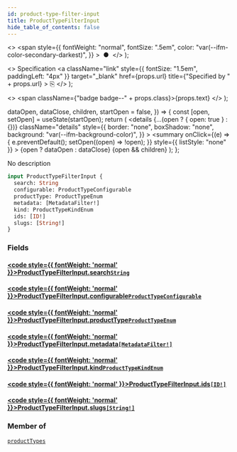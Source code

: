 ```yaml
---
id: product-type-filter-input
title: ProductTypeFilterInput
hide_table_of_contents: false
---
```


  <>
    <span
      style={{
        fontWeight: "normal",
        fontSize: ".5em",
        color: "var(--ifm-color-secondary-darkest)",
      }}
    >
      &nbsp;●&nbsp;
    </span>
  </>
);

  <>
    Specification
    <a
      className="link"
      style={{ fontSize: "1.5em", paddingLeft: "4px" }}
      target="\_blank"
      href={props.url}
      title={"Specified by " + props.url}
    >
      ⎘
    </a>
  </>
);

  <>
    <span className={"badge badge--" + props.class}>{props.text}</span>
  </>
);


  dataOpen,
  dataClose,
  children,
  startOpen = false,
}) => {
  const [open, setOpen] = useState(startOpen);
  return (
    <details
      {...(open ? { open: true } : {})}
      className="details"
      style={{
        border: "none",
        boxShadow: "none",
        background: "var(--ifm-background-color)",
      }}
    >
      <summary
        onClick={(e) => {
          e.preventDefault();
          setOpen((open) => !open);
        }}
        style={{ listStyle: "none" }}
      >
        {open ? dataOpen : dataClose}
      </summary>
      {open && children}
    </details>
  );
};

No description

```graphql
input ProductTypeFilterInput {
  search: String
  configurable: ProductTypeConfigurable
  productType: ProductTypeEnum
  metadata: [MetadataFilter!]
  kind: ProductTypeKindEnum
  ids: [ID!]
  slugs: [String!]
}
```

### Fields

#### [<code style={{ fontWeight: 'normal' }}>ProductTypeFilterInput.<b>search</b></code>](#)<Bullet />[`String`](../../../api-storefront/miscellaneous/scalars/string) <Badge class="secondary" text="scalar"/>

>

#### [<code style={{ fontWeight: 'normal' }}>ProductTypeFilterInput.<b>configurable</b></code>](#)<Bullet />[`ProductTypeConfigurable`](../../../api-storefront/products/enums/product-type-configurable) <Badge class="secondary" text="enum"/>

>

#### [<code style={{ fontWeight: 'normal' }}>ProductTypeFilterInput.<b>productType</b></code>](#)<Bullet />[`ProductTypeEnum`](../../../api-storefront/products/enums/product-type-enum) <Badge class="secondary" text="enum"/>

>

#### [<code style={{ fontWeight: 'normal' }}>ProductTypeFilterInput.<b>metadata</b></code>](#)<Bullet />[`[MetadataFilter!]`](../../../api-storefront/miscellaneous/inputs/metadata-filter) <Badge class="secondary" text="list"/> <Badge class="secondary" text="input"/>

>

#### [<code style={{ fontWeight: 'normal' }}>ProductTypeFilterInput.<b>kind</b></code>](#)<Bullet />[`ProductTypeKindEnum`](../../../api-storefront/products/enums/product-type-kind-enum) <Badge class="secondary" text="enum"/>

>

#### [<code style={{ fontWeight: 'normal' }}>ProductTypeFilterInput.<b>ids</b></code>](#)<Bullet />[`[ID!]`](../../../api-storefront/miscellaneous/scalars/id) <Badge class="secondary" text="list"/> <Badge class="secondary" text="scalar"/>

>

#### [<code style={{ fontWeight: 'normal' }}>ProductTypeFilterInput.<b>slugs</b></code>](#)<Bullet />[`[String!]`](../../../api-storefront/miscellaneous/scalars/string) <Badge class="secondary" text="list"/> <Badge class="secondary" text="scalar"/>

>

### Member of

[`productTypes`](../../../api-storefront/products/queries/product-types) <Badge class="secondary" text="query"/>
